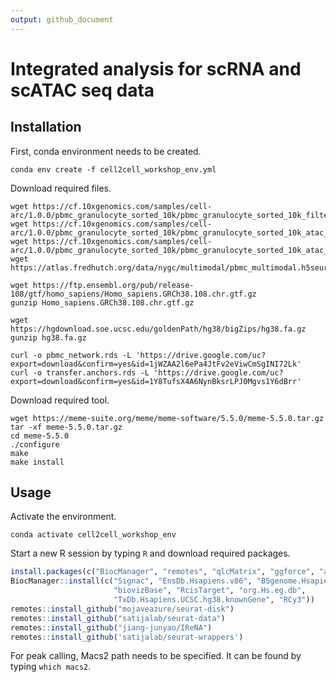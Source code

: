 ```yaml
---
output: github_document
---
```


<!-- README.md is generated from README.Rmd. Please edit that file -->

# Integrated analysis for scRNA and scATAC seq data

## Installation

First, conda environment needs to be created.

``` 
conda env create -f cell2cell_workshop_env.yml
```

Download required files.

``` 
wget https://cf.10xgenomics.com/samples/cell-arc/1.0.0/pbmc_granulocyte_sorted_10k/pbmc_granulocyte_sorted_10k_filtered_feature_bc_matrix.h5
wget https://cf.10xgenomics.com/samples/cell-arc/1.0.0/pbmc_granulocyte_sorted_10k/pbmc_granulocyte_sorted_10k_atac_fragments.tsv.gz
wget https://cf.10xgenomics.com/samples/cell-arc/1.0.0/pbmc_granulocyte_sorted_10k/pbmc_granulocyte_sorted_10k_atac_fragments.tsv.gz.tbi
wget https://atlas.fredhutch.org/data/nygc/multimodal/pbmc_multimodal.h5seurat

wget https://ftp.ensembl.org/pub/release-108/gtf/homo_sapiens/Homo_sapiens.GRCh38.108.chr.gtf.gz
gunzip Homo_sapiens.GRCh38.108.chr.gtf.gz

wget https://hgdownload.soe.ucsc.edu/goldenPath/hg38/bigZips/hg38.fa.gz
gunzip hg38.fa.gz

curl -o pbmc_network.rds -L 'https://drive.google.com/uc?export=download&confirm=yes&id=1jWZAA2l6ePa4JtFv2eViwCmSgINI72Lk'
curl -o transfer.anchors.rds -L 'https://drive.google.com/uc?export=download&confirm=yes&id=1Y8TufsX4A6NynBksrLPJ0Mgvs1Y6dBrr'
```

Download required tool.

```
wget https://meme-suite.org/meme/meme-software/5.5.0/meme-5.5.0.tar.gz 
tar -xf meme-5.5.0.tar.gz
cd meme-5.5.0
./configure
make
make install
```

## Usage

Activate the environment.

```
conda activate cell2cell_workshop_env
```

Start a new R session by typing `R` and download required packages.

```r
install.packages(c("BiocManager", "remotes", "qlcMatrix", "ggforce", "assertthat"))
BiocManager::install(c("Signac", "EnsDb.Hsapiens.v86", "BSgenome.Hsapiens.UCSC.hg38", 
                       "biovizBase", "RcisTarget", "org.Hs.eg.db",
                       "TxDb.Hsapiens.UCSC.hg38.knownGene", "RCy3"))
remotes::install_github("mojaveazure/seurat-disk")
remotes::install_github("satijalab/seurat-data")
remotes::install_github("jiang-junyao/IReNA")
remotes::install_github('satijalab/seurat-wrappers')
```

For peak calling, Macs2 path needs to be specified. It can be found by typing `which macs2`.
